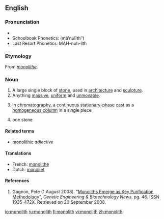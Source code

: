 {{wikipedia|dab=monolith (disambiguation)|monolith}}
==English==

===Pronunciation===
* {{IPA|/ˈma.nə.ˌlɪθ/}}
* Schoolbook Phonetics: (mäʹnu̇lĭthʺ)
* Last Resort Phonetics: MAH-nuh-lith

===Etymology===
From {{F.}} ''[[monolithe]]''.

===Noun===
{{wikipedia|monolith|monolith (1)}}
{{en-noun}}

# A large single block of [[stone]], used in [[architecture]] and [[sculpture]].
# Anything [[massive]], [[uniform]] and [[unmovable]].
# {{chemistry}} in [[chromatography]], a continuous [[stationary-phase]] [[cast#Verb|cast]] as a [[homogeneous]] [[column]] in a single piece
# one stone

====Related terms====
* [[monolithic]] ''adjective''

====Translations====
{{top}}
* French: [[monolithe]] {{m}}
* Dutch: [[monoliet]] {{m}}
{{bottom}}

====References====
# {{chemistry}} Gagnon, Pete (1 August 2008). "[http://www.genengnews.com/articles/chitem.aspx?aid=2543 Monoliths Emerge as Key Purification Methodology]", ''Genetic Engineering & Biotechnology News'', pg. 48.  ISSN 1935-472X.  Retrieved on 20 September 2008.

[[io:monolith]]
[[ru:monolith]]
[[fi:monolith]]
[[vi:monolith]]
[[zh:monolith]]